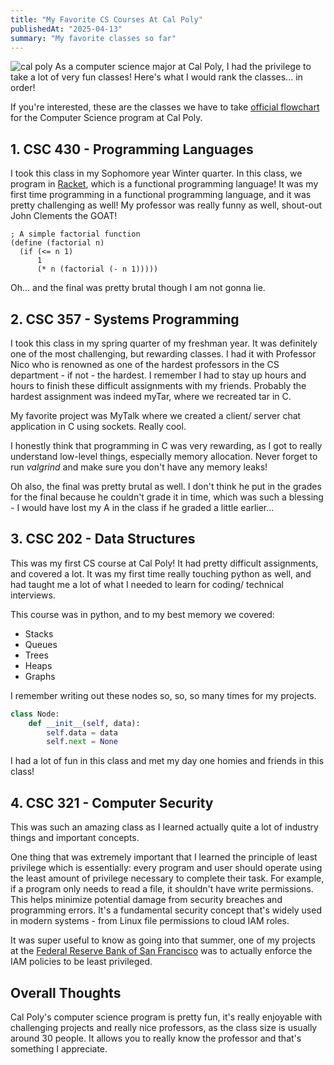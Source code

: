 ```yaml
---
title: "My Favorite CS Courses At Cal Poly"
publishedAt: "2025-04-13"
summary: "My favorite classes so far"
---
```


![cal poly](https://miro.medium.com/v2/resize:fit:1200/1*SyjaG4I3LBz9hZH_MolNrg.jpeg)
As a computer science major at Cal Poly, 
I had the privilege to take a lot of very fun classes! 
Here's what I would rank the classes... in order!

If you're interested, these are the classes we have to take 
[official flowchart](https://flowcharts.calpoly.edu/downloads/mymap/22-26.52CSCBSU.pdf) 
for the Computer Science program at Cal Poly. 


## 1. CSC 430 - Programming Languages

I took this class in my Sophomore year Winter quarter. 
In this class, we program in [Racket](https://racket-lang.org/), 
which is a functional programming language! 
It was my first time programming in a functional programming language, 
and it was pretty challenging as well! 
My professor was really funny as well, shout-out John Clements the GOAT! 


```racket
; A simple factorial function
(define (factorial n)
  (if (<= n 1)
      1
      (* n (factorial (- n 1)))))

```

Oh... and the final was pretty brutal though I am not gonna lie. 

## 2. CSC 357 - Systems Programming

I took this class in my spring quarter of my freshman year.
It was definitely one of the most challenging, but rewarding classes. 
I had it with Professor Nico who is 
renowned as one of the hardest professors in the CS department - if not - 
the hardest. I remember I had to stay up hours and hours to 
finish these difficult assignments with my friends. 
Probably the hardest assignment was indeed myTar, 
where we recreated tar in C. 

My favorite project was MyTalk where we created a client/ server chat
application in C using sockets. Really cool. 

I honestly think that programming in C was very rewarding, 
as I got to really understand low-level things, especially 
memory allocation. Never forget to run *valgrind* and 
make sure you don't have any memory leaks! 

Oh also, the final was pretty brutal as well. I don't think he put in
the grades for the final because he couldn't grade it in time, which was
such a blessing - I would have lost my A in the class if he graded a little earlier...
## 3. CSC 202 - Data Structures 

This was my first CS course at Cal Poly! It had pretty difficult assignments, 
and covered a lot. It was my first time really touching python as well, 
and had taught me a lot of what I needed to learn for coding/ technical interviews. 

This course was in python, and to my best memory we covered: 
- Stacks
- Queues
- Trees
- Heaps 
- Graphs

I remember writing out these nodes so, so, so many times for my projects. 
```python
class Node:
    def __init__(self, data):
        self.data = data
        self.next = None
```
I had a lot of fun in this class and met my day one homies and friends in this class!

## 4. CSC 321 - Computer Security

This was such an amazing class as I learned actually quite a lot of industry things and important
concepts. 

One thing that was extremely important that I learned the principle of least privilege which is essentially: 
every program and user should operate using the least 
amount of privilege necessary to complete their task. 
For example, if a program only needs to read a file, 
it shouldn't have write permissions. This helps minimize 
potential damage from security breaches and programming errors. 
It's a fundamental security concept that's widely used in modern systems - from Linux file permissions to cloud IAM roles.

It was super useful to know as going into that summer, 
one of my projects at the [Federal Reserve Bank of San Francisco](https://www.frbsf.org/) was to 
actually enforce the IAM policies to be least privileged. 

## Overall Thoughts

Cal Poly's computer science program is pretty fun, it's really enjoyable with 
challenging projects and really nice professors, as the class size is usually around 30 people. 
It allows you to really know the professor and that's something I appreciate. 